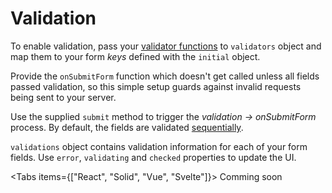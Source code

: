 

# Validation

To enable validation, pass your [validator functions](/docs/guides/validator-functions) to `validators` object and map them
to your form _keys_ defined with the `initial` object.

Provide the `onSubmitForm` function which doesn't get called unless all fields passed validation, so this simple setup guards
against invalid requests being sent to your server.

Use the supplied `submit` method to trigger the _validation -> onSubmitForm_ process.
By default, the fields are validated [sequentially](/docs/guides/validation-triggers#on-submit).

`validations` object contains validation information for each of your form fields. 
Use `error`, `validating` and `checked` properties to update the UI.

<Tabs items={["React", "Solid", "Vue", "Svelte"]}>
  <Tab>
    <ReactValidation />
  </Tab>
  <Tab>
    <SolidValidation />
  </Tab>
  <Tab>
    <VueValidation />
  </Tab>
  <Tab>Comming soon</Tab>
</Tabs>
